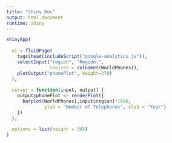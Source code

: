 ```yaml
---
title: "Shiny Doc"
output: html_document
runtime: shiny
---
```


```r


shinyApp(
  
  ui = fluidPage(
    tags$head(includeScript("google-analytics.js")),
    selectInput("region", "Region:", 
                choices = colnames(WorldPhones)),
    plotOutput("phonePlot", height=270)
  ),
  
  server = function(input, output) {
    output$phonePlot <- renderPlot({
      barplot(WorldPhones[,input$region]*1000, 
              ylab = "Number of Telephones", xlab = "Year")
    })
  },
  
  options = list(height = 345)
)
```